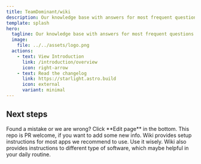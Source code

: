 ```yaml
---
title: TeamDominant/wiki
description: Our knowledge base with answers for most frequent questions.
template: splash
hero:
  tagline: Our knowledge base with answers for most frequent questions.
  image:
    file: ../../assets/logo.png
  actions:
    - text: View Introduction
      link: /introduction/overview
      icon: right-arrow
    - text: Read the changelog
      link: https://starlight.astro.build
      icon: external
      variant: minimal
---
```



## Next steps

<CardGrid stagger>
	<Card title="Update content" icon="pencil">
		Found a mistake or we are wrong? Click **Edit page** in the bottom.
	</Card>
	<Card title="Add new content" icon="add-document">
		This repo is PR welcome, if you want to add some new info.
	</Card>
	<Card title="Configure your setup" icon="setting">
		Wiki provides setup instructions for most apps we recommend to use. Use it wisely.
	</Card>
	<Card title="Read the docs" icon="open-book">
		Wiki also provides instructions to different type of software, which maybe helpful in your daily routine.
	</Card>
</CardGrid>
